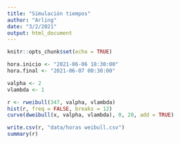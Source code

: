 ```yaml
---
title: "Simulación tiempos"
author: "Arling"
date: "3/2/2021"
output: html_document
---
```


```r
knitr::opts_chunk$set(echo = TRUE)
```

```r
hora.inicio <- "2021-06-06 18:30:00"
hora.final <- "2021-06-07 00:30:00"

valpha <- 2
vlambda <- 1

r <- rweibull(347, valpha, vlambda)
hist(r, freq = FALSE, breaks = 12)
curve(dweibull(x, valpha, vlambda), 0, 20, add = TRUE)

write.csv(r, "data/horas weibull.csv")
summary(r)
```